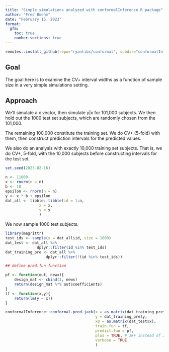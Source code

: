 ```yaml
---
title: "Simple simulations analyzed with conformalInference R package"
author: "Fred Boehm"
date: "February 15, 2023"
format:
  gfm:
    toc: true
    number-sections: true
---
```


```r
remotes::install_github(repo="ryantibs/conformal", subdir="conformalInference")
```


## Goal

The goal here is to examine the CV+ interval widths as a function of sample size in 
a very simple simulations setting.

## Approach

We'll simulate a x vector, then simulate y|x for 101,000 subjects.
We then hold out the 1000 test set subjects, which are randomly chosen from the
101,000.

The remaining 100,000 constitute the training set. We do CV+ (5-fold) with them, then
construct prediction intervals for the predicted values.

We also do an analysis with exactly 10,000 training set subjects. That is, we 
do CV+, 5-fold, with the 10,000 subjects before constructing intervals for the 
test set.

```r
set.seed(2023-02-16)

n <- 11000
x <- rnorm(n = n)
b <- 10
epsilon <- rnorm(n = n)
y <- x * b + epsilon
dat_all <- tibble::tibble(id = 1:n,
               x = x,
               y = y
               )
```

We now sample 1000 test subjects.

```r
library(magrittr)
test_ids <- sample(x = dat_all$id, size = 1000)
dat_test <- dat_all %>%
              dplyr::filter(id %in% test_ids)
dat_training_pre <- dat_all %>%
                  dplyr::filter(!(id %in% test_ids))
```

```r
## define pred.fun function

pf <- function(out, newx){
    design_mat <- cbind(1, newx)
    return(design_mat %*% out$coefficients)
}
tf <- function(x,y){
    return(lm(y ~ x))
}

conformalInference::conformal.pred.jack(x = as.matrix(dat_training_pre$x),
                                        y = dat_training_pre$y,
                                        x0 = as.matrix(dat_test$x),
                                        train.fun = tf,
                                        predict.fun = pf, 
                                        plus = TRUE, # JK+ instead of JK
                                        verbose = TRUE 
                                        )
```
